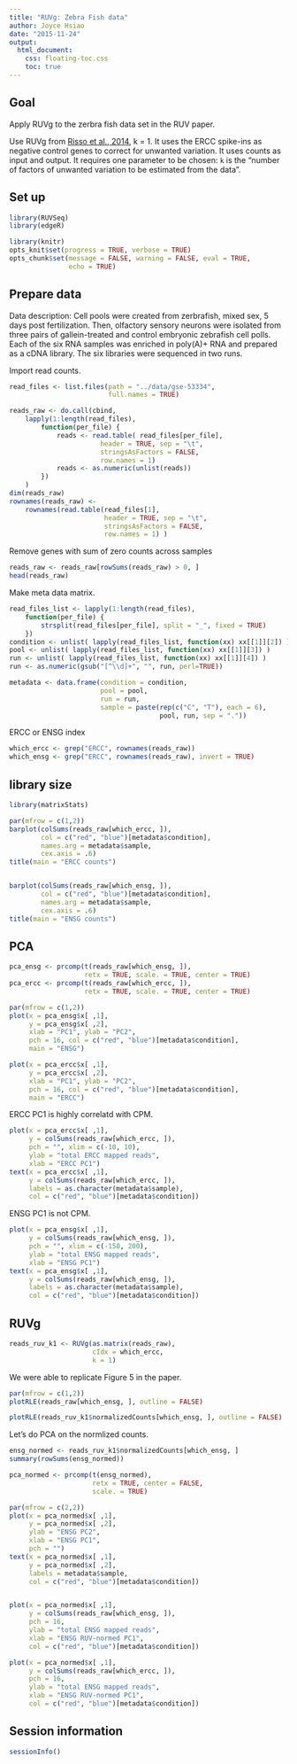 ```yaml
---
title: "RUVg: Zebra Fish data"
author: Joyce Hsiao
date: "2015-11-24"
output: 
  html_document:
    css: floating-toc.css
    toc: true
---
```


## Goal

Apply RUVg to the zerbra fish data set in the RUV paper.

Use RUVg from [Risso et al., 2014][Risso2014], k = 1.
It uses the ERCC spike-ins as negative control genes to correct for unwanted variation.
It uses counts as input and output.
It requires one parameter to be chosen:
`k` is the "number of factors of unwanted variation to be estimated from the data".

[Risso2014]: http://www.nature.com/nbt/journal/v32/n9/full/nbt.2931.html



## Set up

```r
library(RUVSeq)
library(edgeR)

library(knitr)
opts_knit$set(progress = TRUE, verbose = TRUE)
opts_chunk$set(message = FALSE, warning = FALSE, eval = TRUE, 
               echo = TRUE)
```


## Prepare data

Data description: Cell pools were created from zerbrafish, mixed sex, 5 days post fertilization. Then, olfactory sensory neurons were isolated from three pairs of gallein-treated and control embryonic zebrafish cell polls. Each of the six RNA samples was enriched in poly(A)+ RNA and prepared as a cDNA library. The six libraries were sequenced in two runs.


Import read counts.

```r
read_files <- list.files(path = "../data/gse-53334",
                         full.names = TRUE)

reads_raw <- do.call(cbind,
    lapply(1:length(read_files), 
        function(per_file) {
            reads <- read.table( read_files[per_file],
                       header = TRUE, sep = "\t",
                       stringsAsFactors = FALSE,
                       row.names = 1)
            reads <- as.numeric(unlist(reads))
        })
    )
dim(reads_raw)
rownames(reads_raw) <- 
    rownames(read.table(read_files[1], 
                        header = TRUE, sep = "\t",
                        stringsAsFactors = FALSE,
                        row.names = 1) )
```

Remove genes with sum of zero counts across samples

```r
reads_raw <- reads_raw[rowSums(reads_raw) > 0, ]
head(reads_raw)
```


Make meta data matrix.

```r
read_files_list <- lapply(1:length(read_files),
    function(per_file) {
        strsplit(read_files[per_file], split = "_", fixed = TRUE)
    })
condition <- unlist( lapply(read_files_list, function(xx) xx[[1]][2]) )
pool <- unlist( lapply(read_files_list, function(xx) xx[[1]][3]) )
run <- unlist( lapply(read_files_list, function(xx) xx[[1]][4]) )
run <- as.numeric(gsub("[^\\d]+", "", run, perl=TRUE))

metadata <- data.frame(condition = condition,
                       pool = pool,
                       run = run,
                       sample = paste(rep(c("C", "T"), each = 6), 
                                      pool, run, sep = "."))
```


ERCC or ENSG index

```r
which_ercc <- grep("ERCC", rownames(reads_raw))
which_ensg <- grep("ERCC", rownames(reads_raw), invert = TRUE)
```


## library size

```r
library(matrixStats)

par(mfrow = c(1,2))
barplot(colSums(reads_raw[which_ercc, ]),
        col = c("red", "blue")[metadata$condition],
        names.arg = metadata$sample,
        cex.axis = .6)
title(main = "ERCC counts")


barplot(colSums(reads_raw[which_ensg, ]),
        col = c("red", "blue")[metadata$condition],
        names.arg = metadata$sample,
        cex.axis = .6)
title(main = "ENSG counts")
```

## PCA

```r
pca_ensg <- prcomp(t(reads_raw[which_ensg, ]),
                   retx = TRUE, scale. = TRUE, center = TRUE)
pca_ercc <- prcomp(t(reads_raw[which_ercc, ]),
                   retx = TRUE, scale. = TRUE, center = TRUE)

par(mfrow = c(1,2))
plot(x = pca_ensg$x[ ,1],
     y = pca_ensg$x[ ,2],
     xlab = "PC1", ylab = "PC2",
     pch = 16, col = c("red", "blue")[metadata$condition],
     main = "ENSG")

plot(x = pca_ercc$x[ ,1],
     y = pca_ercc$x[ ,2],
     xlab = "PC1", ylab = "PC2",
     pch = 16, col = c("red", "blue")[metadata$condition],
     main = "ERCC")
```

ERCC PC1 is highly correlatd with CPM.

```r
plot(x = pca_ercc$x[ ,1],
     y = colSums(reads_raw[which_ercc, ]),
     pch = "", xlim = c(-10, 10),
     ylab = "total ERCC mapped reads",
     xlab = "ERCC PC1")
text(x = pca_ercc$x[ ,1],
     y = colSums(reads_raw[which_ercc, ]),
     labels = as.character(metadata$sample),
     col = c("red", "blue")[metadata$condition])
```


ENSG PC1 is not CPM. 

```r
plot(x = pca_ensg$x[ ,1],
     y = colSums(reads_raw[which_ensg, ]),
     pch = "", xlim = c(-150, 200),
     ylab = "total ENSG mapped reads",
     xlab = "ENSG PC1")
text(x = pca_ensg$x[ ,1],
     y = colSums(reads_raw[which_ensg, ]),
     labels = as.character(metadata$sample),
     col = c("red", "blue")[metadata$condition])
```


## RUVg


```r
reads_ruv_k1 <- RUVg(as.matrix(reads_raw),
                     cIdx = which_ercc,
                     k = 1)
```

We were able to replicate Figure 5 in the paper.

```r
par(mfrow = c(1,2))
plotRLE(reads_raw[which_ensg, ], outline = FALSE)

plotRLE(reads_ruv_k1$normalizedCounts[which_ensg, ], outline = FALSE)
```


Let's do PCA on the normlized counts.

```r
ensg_normed <- reads_ruv_k1$normalizedCounts[which_ensg, ]
summary(rowSums(ensg_normed))

pca_normed <- prcomp(t(ensg_normed),
                     retx = TRUE, center = FALSE,
                     scale. = TRUE)

par(mfrow = c(2,2))
plot(x = pca_normed$x[ ,1],
     y = pca_normed$x[ ,2],
     ylab = "ENSG PC2",
     xlab = "ENSG PC1",
     pch = "")
text(x = pca_normed$x[ ,1],
     y = pca_normed$x[ ,2],
     labels = metadata$sample,
     col = c("red", "blue")[metadata$condition])


plot(x = pca_normed$x[ ,1],
     y = colSums(reads_raw[which_ensg, ]),
     pch = 16, 
     ylab = "total ENSG mapped reads",
     xlab = "ENSG RUV-normed PC1",
     col = c("red", "blue")[metadata$condition])

plot(x = pca_normed$x[ ,1],
     y = colSums(reads_raw[which_ercc, ]),
     pch = 16, 
     ylab = "total ENSG mapped reads",
     xlab = "ENSG RUV-normed PC1",
     col = c("red", "blue")[metadata$condition])
```



## Session information

```r
sessionInfo()
```
